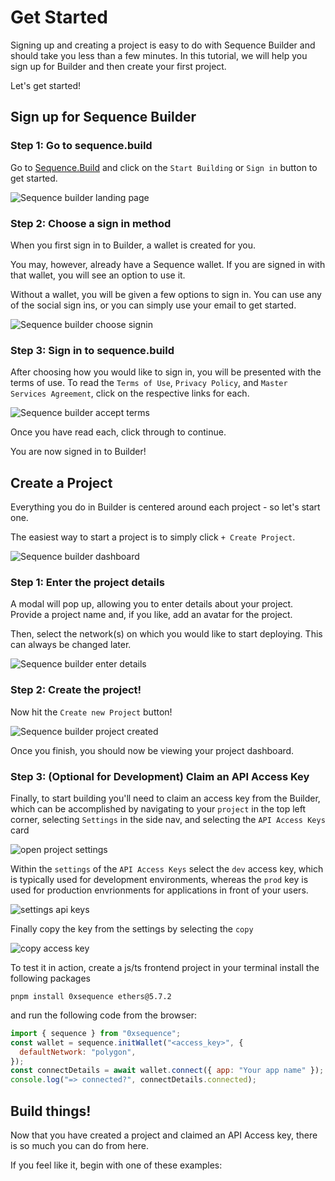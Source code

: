 
# Get Started

Signing up and creating a project is easy to do with Sequence Builder and should take you less than a few minutes. In this tutorial, we will help you sign up for Builder and then create your first project.

Let's get started!

## Sign up for Sequence Builder

### Step 1: Go to sequence.build

Go to [Sequence.Build](https://sequence.build/) and click on the `Start Building` or `Sign in` button to get started.

![Sequence builder landing page](/img/builder/builder_landing_page_signup_project.png)

### Step 2: Choose a sign in method

When you first sign in to Builder, a wallet is created for you.

You may, however, already have a Sequence wallet. If you are signed in with that wallet, you will see an option to use it.

Without a wallet, you will be given a few options to sign in. You can use any of the social sign ins, or you can simply use your email to get started.

![Sequence builder choose signin](/img/builder/builder_choose_signin_signup_project.png)

### Step 3: Sign in to sequence.build

After choosing how you would like to sign in, you will be presented with the terms of use. To read the `Terms of Use`, `Privacy Policy`, and `Master Services Agreement`, click on the respective links for each.

![Sequence builder accept terms](/img/builder/builder_accept_terms_signup_project.png)

Once you have read each, click through to continue.

You are now signed in to Builder!

## Create a Project

Everything you do in Builder is centered around each project - so let's start one.

The easiest way to start a project is to simply click `+ Create Project`.

![Sequence builder dashboard](/img/builder/builder_dashboard_signup_project.png)

### Step 1: Enter the project details

A modal will pop up, allowing you to enter details about your project. Provide a project name and, if you like, add an avatar for the project.

Then, select the network(s) on which you would like to start deploying. This can always be changed later.

![Sequence builder enter details](/img/builder/builder_enter_details_signup_project.png)

### Step 2: Create the project!

Now hit the `Create new Project` button!

![Sequence builder project created](/img/builder/builder_project_created_signup_project.png)

Once you finish, you should now be viewing your project dashboard.

### Step 3: (Optional for Development) Claim an API Access Key

Finally, to start building you'll need to claim an access key from the Builder, which can be accomplished by navigating to your `project` in the top left corner, selecting `Settings` in the side nav, and selecting the `API Access Keys` card

![open project settings](/img/builder/builder_open_access_key_settings.png)

Within the `settings` of the `API Access Keys` select the `dev` access key, which is typically used for development environments, whereas the `prod` key is used for production envrionments for applications in front of your users.

![settings api keys](/img/builder/builder_settings_api_keys.png)

Finally copy the key from the settings by selecting the `copy`

![copy access key](/img/builder/builder_settings_copy_key.png)

To test it in action, create a js/ts frontend project in your terminal install the following packages

```
pnpm install 0xsequence ethers@5.7.2
```

and run the following code from the browser:

```js
import { sequence } from "0xsequence";
const wallet = sequence.initWallet("<access_key>", {
  defaultNetwork: "polygon",
});
const connectDetails = await wallet.connect({ app: "Your app name" });
console.log("=> connected?", connectDetails.connected);
```

## Build things!

Now that you have created a project and claimed an API Access key, there is so much you can do from here.

If you feel like it, begin with one of these examples:

<CardGrid>
  <Card
    title="Query a Wallet Balance"
    description="Use the Industry's fastest Indexer to query a wallet balance"
    icon="💰"
    link="/api/indexer"
  />
  <Card
    title="Deploy an Item Collectible"
    description="Use the ERC1155 standard and Sequence Builder to deploy a collectible"
    icon="🏗️"
    link="/solutions/collectibles/contracts/01-deploy-an-item-collection"
  />
  <Card
    title="Build a Custom Marketplace"
    description="Provide trading market functionality to your users in a custom marketplace"
    icon="🛍️"
    link="/guides/templates/template-marketplace-api"
  />
</CardGrid>
